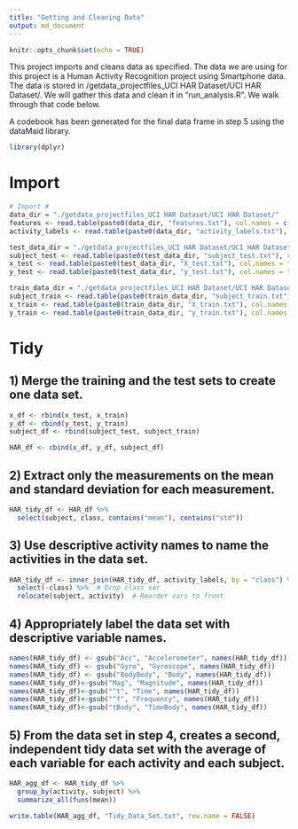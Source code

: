 ---
title: "Getting and Cleaning Data"
output: md_document
---

```{r setup, include=FALSE}
knitr::opts_chunk$set(echo = TRUE)
```

This project imports and cleans data as specified. The data we are using for this project is a Human Activity Recognition project using Smartphone data. The data is stored in /getdata_projectfiles_UCI HAR Dataset/UCI HAR Dataset/. We will gather this data and clean it in "run_analysis.R". We walk through that code below.

A codebook has been generated for the final data frame in step 5 using the dataMaid library. 

```{r}
library(dplyr)
```

# Import

```{r}
# Import #
data_dir = "./getdata_projectfiles_UCI HAR Dataset/UCI HAR Dataset/"
features <- read.table(paste0(data_dir, "features.txt"), col.names = c("row", "functions"))
activity_labels <- read.table(paste0(data_dir, "activity_labels.txt"), col.names = c("class", "activity"))

test_data_dir = "./getdata_projectfiles_UCI HAR Dataset/UCI HAR Dataset/test/"
subject_test <- read.table(paste0(test_data_dir, "subject_test.txt"), col.names = "subject")
x_test <- read.table(paste0(test_data_dir, "X_test.txt"), col.names = features$functions)
y_test <- read.table(paste0(test_data_dir, "y_test.txt"), col.names = "class")

train_data_dir = "./getdata_projectfiles_UCI HAR Dataset/UCI HAR Dataset/train/"
subject_train <- read.table(paste0(train_data_dir, "subject_train.txt"), col.names = "subject")
x_train <- read.table(paste0(train_data_dir, "X_train.txt"), col.names = features$functions)
y_train <- read.table(paste0(train_data_dir, "y_train.txt"), col.names = "class")
```

# Tidy

## 1) Merge the training and the test sets to create one data set.

```{r}
x_df <- rbind(x_test, x_train)
y_df <- rbind(y_test, y_train)
subject_df <- rbind(subject_test, subject_train)

HAR_df <- cbind(x_df, y_df, subject_df)
```

## 2) Extract only the measurements on the mean and standard deviation for each measurement.

```{r}
HAR_tidy_df <- HAR_df %>%
  select(subject, class, contains("mean"), contains("std"))
```

## 3) Use descriptive activity names to name the activities in the data set.

```{r}
HAR_tidy_df <- inner_join(HAR_tidy_df, activity_labels, by = "class") %>%
  select(-class) %>%  # Drop class var
  relocate(subject, activity)  # Reorder vars to front
```

## 4) Appropriately label the data set with descriptive variable names.

```{r}
names(HAR_tidy_df) <- gsub("Acc", "Accelerometer", names(HAR_tidy_df))
names(HAR_tidy_df) <- gsub("Gyro", "Gyroscope", names(HAR_tidy_df))
names(HAR_tidy_df) <- gsub("BodyBody", "Body", names(HAR_tidy_df))
names(HAR_tidy_df)<-gsub("Mag", "Magnitude", names(HAR_tidy_df))
names(HAR_tidy_df)<-gsub("^t", "Time", names(HAR_tidy_df))
names(HAR_tidy_df)<-gsub("^f", "Frequency", names(HAR_tidy_df))
names(HAR_tidy_df)<-gsub("tBody", "TimeBody", names(HAR_tidy_df))
```

## 5) From the data set in step 4, creates a second, independent tidy data set with the average of each variable for each activity and each subject.

```{r}
HAR_agg_df <- HAR_tidy_df %>% 
  group_by(activity, subject) %>%
  summarize_all(funs(mean))
```

```{r}
write.table(HAR_agg_df, "Tidy_Data_Set.txt", row.name = FALSE)
```